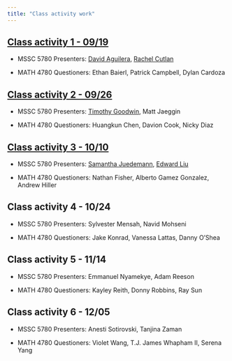 ```yaml
---
title: "Class activity work"
---
```


## [Class activity 1 - 09/19](activity/act-1.pdf)

-   MSSC 5780 Presenters: [David Aguilera](activity/act-1_david.pptx), [Rachel Cutlan](activity/act-1_rachel.pptx)

-   MATH 4780 Questioners: Ethan Baierl, Patrick Campbell, Dylan Cardoza

## [Class activity 2 - 09/26](activity/act-2.pdf)

-   MSSC 5780 Presenters: [Timothy Goodwin](activity/act-2_timothy.pptx), Matt Jaeggin

-   MATH 4780 Questioners: Huangkun Chen, Davion Cook, Nicky Diaz

## [Class activity 3 - 10/10](activity/act-3.pdf)

-   MSSC 5780 Presenters: [Samantha Juedemann](activity/act-3_samantha.pptx), [Edward Liu](activity/act-3_edward.pdf)

-   MATH 4780 Questioners: Nathan Fisher, Alberto Gamez Gonzalez, Andrew Hiller

## Class activity 4 - 10/24

-   MSSC 5780 Presenters: Sylvester Mensah, Navid Mohseni

-   MATH 4780 Questioners: Jake Konrad, Vanessa Lattas, Danny O'Shea

## Class activity 5 - 11/14

-   MSSC 5780 Presenters: Emmanuel Nyamekye, Adam Reeson

-   MATH 4780 Questioners: Kayley Reith, Donny Robbins, Ray Sun

## Class activity 6 - 12/05

-   MSSC 5780 Presenters: Anesti Sotirovski, Tanjina Zaman

-   MATH 4780 Questioners: Violet Wang, T.J. James Whapham II, Serena Yang
